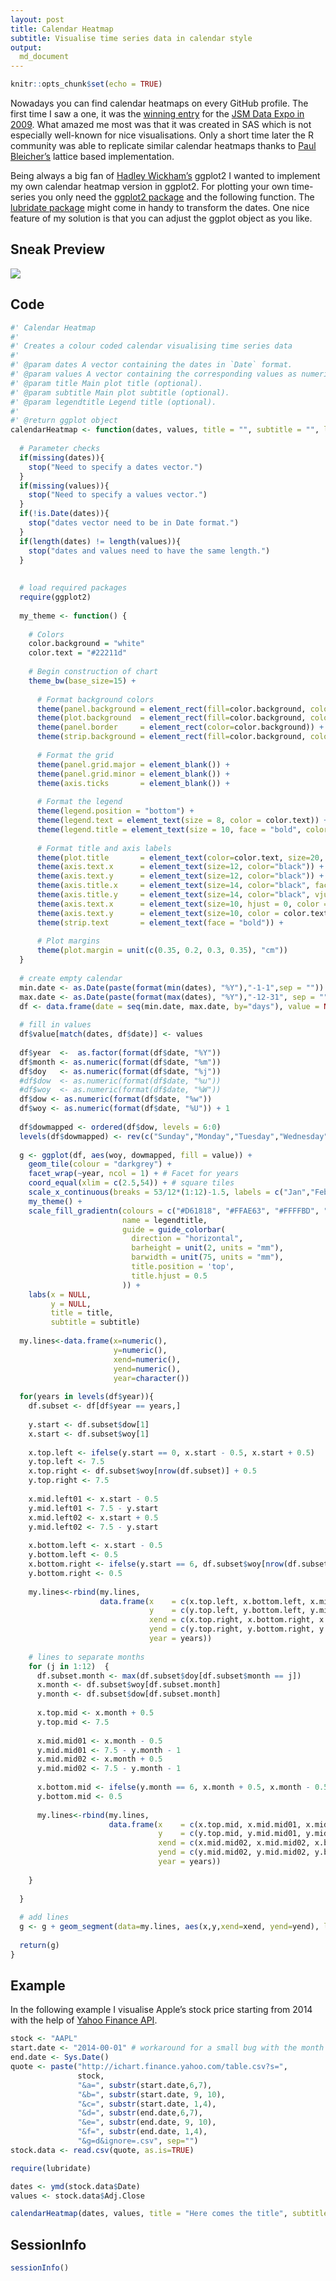 ```yaml
---
layout: post
title: Calendar Heatmap
subtitle: Visualise time series data in calendar style
output:
  md_document
---
```


```r
knitr::opts_chunk$set(echo = TRUE)
```

Nowadays you can find calendar heatmaps on every GitHub profile. The first time I saw a one, it was the [winning entry](http://stat-computing.org/dataexpo/2009/posters/wicklin-allison.pdf)  for the [JSM Data Expo in 2009](http://stat-computing.org/dataexpo/2009/).  What amazed me most was that it was created in SAS which is not especially well-known for nice visualisations. Only a short time later the R community was able to replicate similar calendar heatmaps thanks to [Paul Bleicher's](http://blog.revolutionanalytics.com/2009/11/charting-time-series-as-calendar-heat-maps-in-r.html) lattice based implementation.

Being always a big fan of [Hadley Wickham's](http://hadley.nz/) ggplot2 I wanted to implement my own calendar heatmap version in ggplot2. For plotting your own time-series you only need the [ggplot2 package](http://ggplot2.org/) and the following function. The [lubridate package](https://cran.r-project.org/web/packages/lubridate/index.html) might come in handy to transform the dates. One nice feature of my solution is that you can adjust the ggplot object as you like.

## Sneak Preview

![](https://github.com/DominikKoch/dominikkoch.github.io/blob/master/img/calendarHeatmap.png?raw=true)

## Code

```r
#' Calendar Heatmap
#' 
#' Creates a colour coded calendar visualising time series data
#' 
#' @param dates A vector containing the dates in `Date` format.
#' @param values A vector containing the corresponding values as numeric.
#' @param title Main plot title (optional).
#' @param subtitle Main plot subtitle (optional).
#' @param legendtitle Legend title (optional).
#'   
#' @return ggplot object
calendarHeatmap <- function(dates, values, title = "", subtitle = "", legendtitle = ""){
  
  # Parameter checks
  if(missing(dates)){
    stop("Need to specify a dates vector.")
  }
  if(missing(values)){
    stop("Need to specify a values vector.")
  }
  if(!is.Date(dates)){
    stop("dates vector need to be in Date format.")
  }
  if(length(dates) != length(values)){
    stop("dates and values need to have the same length.")
  }
    
  
  # load required packages
  require(ggplot2)
  
  my_theme <- function() {
    
    # Colors
    color.background = "white"
    color.text = "#22211d"
    
    # Begin construction of chart
    theme_bw(base_size=15) +
      
      # Format background colors
      theme(panel.background = element_rect(fill=color.background, color=color.background)) +
      theme(plot.background  = element_rect(fill=color.background, color=color.background)) +
      theme(panel.border     = element_rect(color=color.background)) +
      theme(strip.background = element_rect(fill=color.background, color=color.background)) +
      
      # Format the grid
      theme(panel.grid.major = element_blank()) +
      theme(panel.grid.minor = element_blank()) +
      theme(axis.ticks       = element_blank()) +
      
      # Format the legend
      theme(legend.position = "bottom") +
      theme(legend.text = element_text(size = 8, color = color.text)) +
      theme(legend.title = element_text(size = 10, face = "bold", color = color.text)) +
      
      # Format title and axis labels
      theme(plot.title       = element_text(color=color.text, size=20, face = "bold")) +
      theme(axis.text.x      = element_text(size=12, color="black")) +
      theme(axis.text.y      = element_text(size=12, color="black")) +
      theme(axis.title.x     = element_text(size=14, color="black", face = "bold")) +
      theme(axis.title.y     = element_text(size=14, color="black", vjust=1.25)) +
      theme(axis.text.x      = element_text(size=10, hjust = 0, color = color.text)) +
      theme(axis.text.y      = element_text(size=10, color = color.text)) +
      theme(strip.text       = element_text(face = "bold")) + 
      
      # Plot margins
      theme(plot.margin = unit(c(0.35, 0.2, 0.3, 0.35), "cm"))
  }
  
  # create empty calendar
  min.date <- as.Date(paste(format(min(dates), "%Y"),"-1-1",sep = ""))
  max.date <- as.Date(paste(format(max(dates), "%Y"),"-12-31", sep = ""))
  df <- data.frame(date = seq(min.date, max.date, by="days"), value = NA)
  
  # fill in values
  df$value[match(dates, df$date)] <- values
  
  df$year  <-  as.factor(format(df$date, "%Y"))
  df$month <- as.numeric(format(df$date, "%m"))
  df$doy   <- as.numeric(format(df$date, "%j"))
  #df$dow  <- as.numeric(format(df$date, "%u"))
  #df$woy  <- as.numeric(format(df$date, "%W"))
  df$dow <- as.numeric(format(df$date, "%w"))
  df$woy <- as.numeric(format(df$date, "%U")) + 1
  
  df$dowmapped <- ordered(df$dow, levels = 6:0)
  levels(df$dowmapped) <- rev(c("Sunday","Monday","Tuesday","Wednesday","Thursday","Friday","Saturday"))
  
  g <- ggplot(df, aes(woy, dowmapped, fill = value)) + 
    geom_tile(colour = "darkgrey") + 
    facet_wrap(~year, ncol = 1) + # Facet for years
    coord_equal(xlim = c(2.5,54)) + # square tiles
    scale_x_continuous(breaks = 53/12*(1:12)-1.5, labels = c("Jan","Feb","Mar","Apr","May","Jun","Jul","Aug","Sep","Oct","Nov","Dec")) + 
    my_theme() +
    scale_fill_gradientn(colours = c("#D61818", "#FFAE63", "#FFFFBD", "#B5E384"), na.value = "white",
                         name = legendtitle,
                         guide = guide_colorbar(
                           direction = "horizontal",
                           barheight = unit(2, units = "mm"),
                           barwidth = unit(75, units = "mm"),
                           title.position = 'top',
                           title.hjust = 0.5
                         )) +
    labs(x = NULL, 
         y = NULL, 
         title = title, 
         subtitle = subtitle)
  
  my.lines<-data.frame(x=numeric(), 
                       y=numeric(), 
                       xend=numeric(), 
                       yend=numeric(), 
                       year=character())
  
  for(years in levels(df$year)){
    df.subset <- df[df$year == years,]
    
    y.start <- df.subset$dow[1]
    x.start <- df.subset$woy[1]
    
    x.top.left <- ifelse(y.start == 0, x.start - 0.5, x.start + 0.5)
    y.top.left <- 7.5
    x.top.right <- df.subset$woy[nrow(df.subset)] + 0.5
    y.top.right <- 7.5
    
    x.mid.left01 <- x.start - 0.5
    y.mid.left01 <- 7.5 - y.start
    x.mid.left02 <- x.start + 0.5
    y.mid.left02 <- 7.5 - y.start
    
    x.bottom.left <- x.start - 0.5
    y.bottom.left <- 0.5
    x.bottom.right <- ifelse(y.start == 6, df.subset$woy[nrow(df.subset)] + 0.5, df.subset$woy[nrow(df.subset)] - 0.5)
    y.bottom.right <- 0.5
    
    my.lines<-rbind(my.lines,
                    data.frame(x    = c(x.top.left, x.bottom.left, x.mid.left01, x.top.left, x.bottom.left), 
                               y    = c(y.top.left, y.bottom.left, y.mid.left01, y.top.left, y.bottom.left),
                               xend = c(x.top.right, x.bottom.right, x.mid.left02, x.mid.left02, x.mid.left01), 
                               yend = c(y.top.right, y.bottom.right, y.mid.left02, y.mid.left02, y.mid.left01), 
                               year = years))
    
    # lines to separate months
    for (j in 1:12)  {
      df.subset.month <- max(df.subset$doy[df.subset$month == j])
      x.month <- df.subset$woy[df.subset.month]
      y.month <- df.subset$dow[df.subset.month]
      
      x.top.mid <- x.month + 0.5
      y.top.mid <- 7.5
      
      x.mid.mid01 <- x.month - 0.5
      y.mid.mid01 <- 7.5 - y.month - 1
      x.mid.mid02 <- x.month + 0.5
      y.mid.mid02 <- 7.5 - y.month - 1
      
      x.bottom.mid <- ifelse(y.month == 6, x.month + 0.5, x.month - 0.5)
      y.bottom.mid <- 0.5
      
      my.lines<-rbind(my.lines,
                      data.frame(x    = c(x.top.mid, x.mid.mid01, x.mid.mid01), 
                                 y    = c(y.top.mid, y.mid.mid01, y.mid.mid01),
                                 xend = c(x.mid.mid02, x.mid.mid02, x.bottom.mid), 
                                 yend = c(y.mid.mid02, y.mid.mid02, y.bottom.mid), 
                                 year = years))
      
    }
    
  }
  
  # add lines
  g <- g + geom_segment(data=my.lines, aes(x,y,xend=xend, yend=yend), lineend = "square", color = "black", inherit.aes=FALSE)
  
  return(g)
}
```

## Example

In the following example I visualise Apple's stock price starting from 2014 with the help of [Yahoo Finance API](https://de.finance.yahoo.com/quote/AAPL?ltr=1).

```r
stock <- "AAPL"
start.date <- "2014-00-01" # workaround for a small bug with the month extraction
end.date <- Sys.Date()
quote <- paste("http://ichart.finance.yahoo.com/table.csv?s=",
               stock,
               "&a=", substr(start.date,6,7),
               "&b=", substr(start.date, 9, 10),
               "&c=", substr(start.date, 1,4), 
               "&d=", substr(end.date,6,7),
               "&e=", substr(end.date, 9, 10),
               "&f=", substr(end.date, 1,4),
               "&g=d&ignore=.csv", sep="")             
stock.data <- read.csv(quote, as.is=TRUE)

require(lubridate)

dates <- ymd(stock.data$Date)
values <- stock.data$Adj.Close

calendarHeatmap(dates, values, title = "Here comes the title", subtitle = "And here is the subtitle", legendtitle = "Legend title")
```

## SessionInfo

```r
sessionInfo()
```